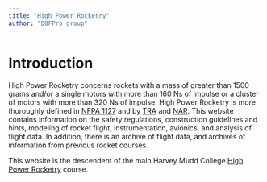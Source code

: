 ```yaml
---
title: "High Power Rocketry"
author: "DOFPro group"
---
```


# Introduction

High Power Rocketry concerns rockets with a mass of greater than 1500 grams and/or a single motors with more than 160 Ns of impulse or a cluster of motors with more than 320 Ns of impulse. High Power Rocketry is more thoroughly defined in [NFPA 1127](https://www.nfpa.org/codes-and-standards/1/nfpa-1/2/nfpa-1127) and by [TRA](<https://www.tripoli.org/>) and [NAR](<https://www.nar.org/>). This website contains information on the safety regulations, construction guidelines and hints, modeling of rocket flight, instrumentation, avionics, and analysis of flight data. In addition, there is an archive of flight data, and archives of information from previous rocket courses.

This website is the descendent of the main Harvey Mudd College [High Power Rocketry](https://pages.hmc.edu/spjut/AdvRoc/index.md.html) course.